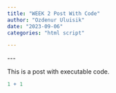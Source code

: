 ```yaml
---
title: "WEEK 2 Post With Code"
author: "Ozdenur Uluisik"
date: "2023-09-06"
categories: "html script"

---
```


\-\--

This is a post with executable code.

```r
1 + 1
```
